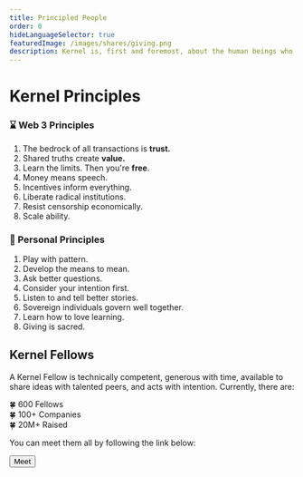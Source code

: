 ```yaml
---
title: Principled People
order: 0
hideLanguageSelector: true
featuredImage: /images/shares/giving.png
description: Kernel is, first and foremost, about the human beings who make up a better web and our shared quality of heart.
---
```


# Kernel Principles

<Column>

<Box>

### ⌛️ Web 3 Principles

1. The bedrock of all transactions is **trust.**
2. Shared truths create **value.**
3. Learn the limits. Then you're **free**. 
4. Money means speech.
5. Incentives inform everything.
5. Liberate radical institutions.
7. Resist censorship economically.
8. Scale ability.

</Box>

<Box>

### 🌈 Personal Principles

1. Play with pattern.
2. Develop the means to mean.
3. Ask better questions. 
4. Consider your intention first.
5. Listen to and tell better stories.
6. Sovereign individuals govern well together.
7. Learn how to love learning. 
8. Giving is sacred.

</Box>

</Column>

## Kernel Fellows

A Kernel Fellow is technically competent, generous with time, available to share ideas with talented peers, and acts with intention. Currently, there are:

🍀 600 Fellows <br/>
🍀 100+ Companies <br/>
🍀 20M+ Raised <br/>

You can meet them all by following the link below:

<Button secondary to="https://www.notion.so/What-is-Kernel-b9520eb29d954f5fb709150cae3975b1">Meet</Button>
